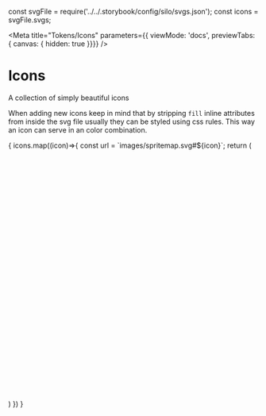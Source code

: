 const svgFile = require('../../.storybook/config/silo/svgs.json');
const icons = svgFile.svgs;

<Meta title="Tokens/Icons"
parameters={{ viewMode: 'docs', previewTabs: { canvas: { hidden: true }}}}
/>

# Icons

<Subtitle>A collection of simply beautiful icons</Subtitle>

When adding new icons keep in mind that by stripping `fill` inline attributes from inside the svg file usually they can be styled using css rules.  This way an icon can serve in an color combination.

<IconGallery>
  {
    icons.map((icon)=>{
      const url = `images/spritemap.svg#${icon}`;
      return (
        <IconItem name={icon} key={icon}>
          <svg viewBox="0 0 500 500">
            <use xlinkHref={url} />
          </svg>
        </IconItem>
      )
    })
  }
</IconGallery>

